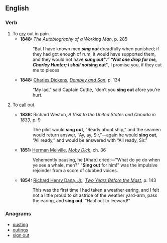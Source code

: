 ==English==

===Verb===
{{en-verb|inf=[[sing]] [[out]]|sings out|singing out|sang out|sung out}}

# To [[cry]] out in pain.
#* '''1848:''' ''The Autobiography of a Working Man'', p. 285
#*:“But I have known men '''''sing out''''' dreadfully when punished; if they had got enough of rum, it would have supported them, and they would not have '''''sung out'''''.” “Not one drop for me, Charley Hunter; I shall not '''''sing out''''', I promise you, if they cut me to pieces
#* '''1848:''' [[w:Charles Dickens|Charles Dickens]], ''[[w:Dombey and Son|Dombey and Son]]'', p. 134
#*:“My lad,” said Captain Cuttle, “don’t you '''sing out''' afore you’re hurt.
# {{nautical}} To [[call]] out.
#* '''1836:''' Richard Weston, ''A Visit to the United States and Canada in 1833'', p. 9
#*: The pilot would '''sing out''', “Ready about ship,” and the seamen would return answer, “Ay, ay, Sir,”—again he would '''sing out''', “All ready,” and would be answered with “All ready, Sir.”
#* '''1851:''' [[w:Herman Melville|Herman Melville]], ''[[w:Moby Dick|Moby Dick]]'', ch. 36
#*: Vehemently pausing, he [Ahab] cried:—"What do ye do when ye see a whale, men?" "'''Sing out''' for him!" was the impulsive rejoinder from a score of clubbed voices.
#* '''1854:''' [[w:Richard Henry Dana, Jr.|Richard Henry Dana, Jr.]], ''[[w:Two Years Before the Mast|Two Years Before the Mast]]'', p. 143
#*: This was the first time I had taken a weather earing, and I felt not a little proud to sit astride of the weather yard-arm, pass the earing, and '''sing out''', “Haul out to leeward!”

===Anagrams===
* [[ousting#English|ousting]]
* [[outings#English|outings]]
* [[sign out#English|sign out]]